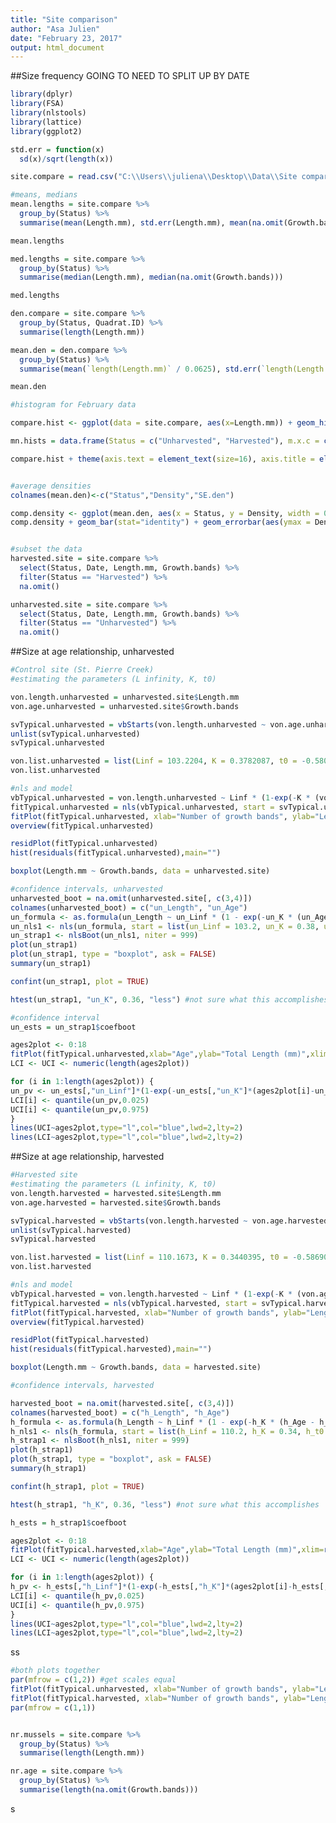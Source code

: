 ```yaml
---
title: "Site comparison"
author: "Asa Julien"
date: "February 23, 2017"
output: html_document
---
```


##Size frequency GOING TO NEED TO SPLIT UP BY DATE
```r
library(dplyr)
library(FSA)
library(nlstools)
library(lattice)
library(ggplot2)

std.err = function(x)
  sd(x)/sqrt(length(x))

site.compare = read.csv("C:\\Users\\juliena\\Desktop\\Data\\Site comparison\\CSV files\\Comparison.csv")

#means, medians
mean.lengths = site.compare %>%
  group_by(Status) %>%
  summarise(mean(Length.mm), std.err(Length.mm), mean(na.omit(Growth.bands)), std.err(na.omit(Growth.bands)))

mean.lengths

med.lengths = site.compare %>%
  group_by(Status) %>%
  summarise(median(Length.mm), median(na.omit(Growth.bands)))

med.lengths

den.compare = site.compare %>%
  group_by(Status, Quadrat.ID) %>%
  summarise(length(Length.mm))

mean.den = den.compare %>%
  group_by(Status) %>%
  summarise(mean(`length(Length.mm)` / 0.0625), std.err(`length(Length.mm)` / 0.0625))

mean.den

#histogram for February data

compare.hist <- ggplot(data = site.compare, aes(x=Length.mm)) + geom_histogram(binwidth = 5) + facet_grid(~Status) + theme_bw() + labs(x="Length (mm)",y="Frequency (number)")

mn.hists = data.frame(Status = c("Unharvested", "Harvested"), m.x.c = c(76.98644, 87.49173))

compare.hist + theme(axis.text = element_text(size=16), axis.title = element_text(size = 20,face = "bold"), strip.text = element_text(size = 18, face = "bold")) + geom_vline(aes(xintercept = m.x.c), mn.hists)


#average densities
colnames(mean.den)<-c("Status","Density","SE.den")

comp.density <- ggplot(mean.den, aes(x = Status, y = Density, width = 0.5), position="dodge")
comp.density + geom_bar(stat="identity") + geom_errorbar(aes(ymax = Density + SE.den, ymin = Density - SE.den), width = 0.15) + labs(x = expression(Site), y = expression(Density~(individuals~m^{-2}))) + theme(axis.title = element_text(size = 22,face = "bold"), strip.text = element_text(size=20,face = "bold"), axis.text.x = element_text(size=18,face = "bold"), axis.text.y = element_text(size = 15, face = "bold"))


#subset the data
harvested.site = site.compare %>%
  select(Status, Date, Length.mm, Growth.bands) %>%
  filter(Status == "Harvested") %>%
  na.omit()

unharvested.site = site.compare %>%
  select(Status, Date, Length.mm, Growth.bands) %>%
  filter(Status == "Unharvested") %>%
  na.omit() 

```


##Size at age relationship, unharvested
```r
#Control site (St. Pierre Creek)
#estimating the parameters (L infinity, K, t0)

von.length.unharvested = unharvested.site$Length.mm
von.age.unharvested = unharvested.site$Growth.bands

svTypical.unharvested = vbStarts(von.length.unharvested ~ von.age.unharvested, plot = TRUE)
unlist(svTypical.unharvested) 
svTypical.unharvested

von.list.unharvested = list(Linf = 103.2204, K = 0.3782087, t0 = -0.5802826) #using same Linf variable - CAREFUL
von.list.unharvested

#nls and model
vbTypical.unharvested = von.length.unharvested ~ Linf * (1-exp(-K * (von.age.unharvested - t0)))
fitTypical.unharvested = nls(vbTypical.unharvested, start = svTypical.unharvested)
fitPlot(fitTypical.unharvested, xlab="Number of growth bands", ylab="Length (mm)", main="", cex.axis=1.2, cex.lab=1.4, font.lab=2)
overview(fitTypical.unharvested)

residPlot(fitTypical.unharvested)
hist(residuals(fitTypical.unharvested),main="")

boxplot(Length.mm ~ Growth.bands, data = unharvested.site)

#confidence intervals, unharvested
unharvested_boot = na.omit(unharvested.site[, c(3,4)])
colnames(unharvested_boot) = c("un_Length", "un_Age")
un_formula <- as.formula(un_Length ~ un_Linf * (1 - exp(-un_K * (un_Age - un_t0))))
un_nls1 <- nls(un_formula, start = list(un_Linf = 103.2, un_K = 0.38, un_t0 = -0.58), data = unharvested_boot)
un_strap1 <- nlsBoot(un_nls1, niter = 999)
plot(un_strap1)
plot(un_strap1, type = "boxplot", ask = FALSE)
summary(un_strap1)

confint(un_strap1, plot = TRUE)

htest(un_strap1, "un_K", 0.36, "less") #not sure what this accomplishes

#confidence interval
un_ests = un_strap1$coefboot

ages2plot <- 0:18
fitPlot(fitTypical.unharvested,xlab="Age",ylab="Total Length (mm)",xlim=range(ages2plot),main="")
LCI <- UCI <- numeric(length(ages2plot))

for (i in 1:length(ages2plot)) {
un_pv <- un_ests[,"un_Linf"]*(1-exp(-un_ests[,"un_K"]*(ages2plot[i]-un_ests[,"un_t0"])))
LCI[i] <- quantile(un_pv,0.025)
UCI[i] <- quantile(un_pv,0.975)
}
lines(UCI~ages2plot,type="l",col="blue",lwd=2,lty=2)
lines(LCI~ages2plot,type="l",col="blue",lwd=2,lty=2)


```

##Size at age relationship, harvested
```r

#Harvested site
#estimating the parameters (L infinity, K, t0)
von.length.harvested = harvested.site$Length.mm
von.age.harvested = harvested.site$Growth.bands

svTypical.harvested = vbStarts(von.length.harvested ~ von.age.harvested, plot = TRUE)
unlist(svTypical.harvested) 
svTypical.harvested

von.list.harvested = list(Linf = 110.1673, K = 0.3440395, t0 = -0.5869062) #using same Linf variable - CAREFUL
von.list.harvested

#nls and model
vbTypical.harvested = von.length.harvested ~ Linf * (1-exp(-K * (von.age.harvested - t0)))
fitTypical.harvested = nls(vbTypical.harvested, start = svTypical.harvested)
fitPlot(fitTypical.harvested, xlab="Number of growth bands", ylab="Length (mm)", main="", cex.axis=1.2, cex.lab=1.4, font.lab=2)
overview(fitTypical.harvested)

residPlot(fitTypical.harvested)
hist(residuals(fitTypical.harvested),main="")

boxplot(Length.mm ~ Growth.bands, data = harvested.site)

#confidence intervals, harvested

harvested_boot = na.omit(harvested.site[, c(3,4)])
colnames(harvested_boot) = c("h_Length", "h_Age")
h_formula <- as.formula(h_Length ~ h_Linf * (1 - exp(-h_K * (h_Age - h_t0))))
h_nls1 <- nls(h_formula, start = list(h_Linf = 110.2, h_K = 0.34, h_t0 = -0.59), data = harvested_boot)
h_strap1 <- nlsBoot(h_nls1, niter = 999)
plot(h_strap1)
plot(h_strap1, type = "boxplot", ask = FALSE)
summary(h_strap1)

confint(h_strap1, plot = TRUE)

htest(h_strap1, "h_K", 0.36, "less") #not sure what this accomplishes

h_ests = h_strap1$coefboot

ages2plot <- 0:18
fitPlot(fitTypical.harvested,xlab="Age",ylab="Total Length (mm)",xlim=range(ages2plot),main="")
LCI <- UCI <- numeric(length(ages2plot))

for (i in 1:length(ages2plot)) {
h_pv <- h_ests[,"h_Linf"]*(1-exp(-h_ests[,"h_K"]*(ages2plot[i]-h_ests[,"h_t0"])))
LCI[i] <- quantile(h_pv,0.025)
UCI[i] <- quantile(h_pv,0.975)
}
lines(UCI~ages2plot,type="l",col="blue",lwd=2,lty=2)
lines(LCI~ages2plot,type="l",col="blue",lwd=2,lty=2)

```

ss

```r

#both plots together
par(mfrow = c(1,2)) #get scales equal
fitPlot(fitTypical.unharvested, xlab="Number of growth bands", ylab="Length (mm)", main="Unharvested", cex.axis=1.2, cex.lab=1.4, font.lab=2, xlim = c(0, 15), ylim = c(0,130))
fitPlot(fitTypical.harvested, xlab="Number of growth bands", ylab="Length (mm)", main="Harvested", cex.axis=1.2, cex.lab=1.4, font.lab=2, xlim = c(0, 15), ylim = c(0,130))
par(mfrow = c(1,1))


nr.mussels = site.compare %>%
  group_by(Status) %>%
  summarise(length(Length.mm))

nr.age = site.compare %>%
  group_by(Status) %>%
  summarise(length(na.omit(Growth.bands)))
```

s